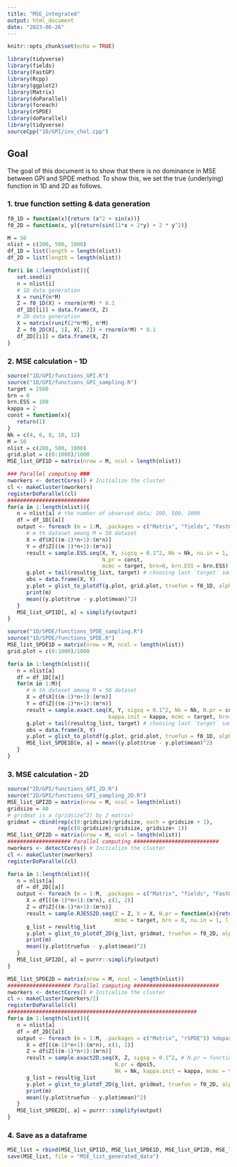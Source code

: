 ```yaml
---
title: "MSE_integrated"
output: html_document
date: "2023-06-26"
---
```


```r
knitr::opts_chunk$set(echo = TRUE)
```


```r
library(tidyverse)
library(fields)
library(FastGP)
library(Rcpp)
library(ggplot2)
library(Matrix)
library(doParallel)
library(foreach)
library(rSPDE)
library(doParallel)
library(tidyverse)
sourceCpp("1D/GPI/inv_chol.cpp")
```

## Goal

The goal of this document is to show that there is no dominance in MSE between GPI and SPDE method. To show this, we set the true (underlying) function in 1D and 2D as follows.

### 1. true function setting & data generation

```r
f0_1D = function(x){return (x^2 + sin(x))}
f0_2D = function(x, y){return(sin(11*x + 2*y) + 2 * y^2)}
```

```r
M = 50
nlist = c(200, 500, 1000)
df_1D = list(length = length(nlist))
df_2D = list(length = length(nlist))

for(i in 1:length(nlist)){
   set.seed(i)
   n = nlist[i]
   # 1D data generation
   X = runif(n*M)
   Z = f0_1D(X) + rnorm(n*M) * 0.1
   df_1D[[i]] = data.frame(X, Z)
   # 2D data generation
   X = matrix(runif(2*n*M), n*M)
   Z = f0_2D(X[, 1], X[, 2]) + rnorm(n*M) * 0.1
   df_2D[[i]] = data.frame(X, Z)
}
```


### 2. MSE calculation - 1D

```r
source("1D/GPI/functions_GPI.R")
source("1D/GPI/functions_GPI_sampling.R")
target = 2500
brn = 0
brn.ESS = 100
kappa = 2
const = function(x){
   return(1)
}
Nk = c(4, 6, 8, 10, 12)
M = 50
nlist = c(200, 500, 1000)
grid.plot = c(0:1000)/1000
MSE_list_GPI1D = matrix(nrow = M, ncol = length(nlist))

### Parallel computing ###
nworkers <- detectCores() # Initialize the cluster
cl <- makeCluster(nworkers)
registerDoParallel(cl)
##########################
for(a in 1:length(nlist)){
   n = nlist[a] # the number of observed data; 200, 500, 1000
   df = df_1D[[a]]
   output <- foreach (m = 1:M, .packages = c("Matrix", "fields", "FastGP")) %dopar% {  
      # m th dataset among M = 50 dataset
      X = df$X[((m-1)*n+1):(m*n)]
      Y = df$Z[((m-1)*n+1):(m*n)]
      result = sample.ESS.seq(X, Y, sigsq = 0.1^2, Nk = Nk, nu.in = 1, l.in = 1/kappa,
                              N.pr = const,
                              mcmc = target, brn=0, brn.ESS = brn.ESS)
      g.plot = tail(result$g_list, target) # choosing last `target` samples
      obs = data.frame(X, Y)
      y.plot = glist_to_plotdf(g.plot, grid.plot, truefun = f0_1D, alpha1 = 0.95, alpha2 = 0.9)
      print(m)
      mean((y.plot$true - y.plot$mean)^2)
   }
   MSE_list_GPI1D[, a] = simplify(output)
}
```

```r
source("1D/SPDE/functions_SPDE_sampling.R")
source("1D/SPDE/functions_SPDE.R")
MSE_list_SPDE1D = matrix(nrow = M, ncol = length(nlist))
grid.plot = c(0:1000)/1000

for(a in 1:length(nlist)){
   n = nlist[a]
   df = df_1D[[a]]
   for(m in 1:M){
      # m th dataset among M = 50 dataset
      X = df$X[((m-1)*n+1):(m*n)]
      Y = df$Z[((m-1)*n+1):(m*n)]
      result = sample.exact.seq(X, Y, sigsq = 0.1^2, Nk = Nk, N.pr = const,
                                kappa.init = kappa, mcmc = target, brn=brn, seed = 1234)
      g.plot = tail(result$g_list, target) # choosing last `target` samples
      obs = data.frame(X, Y)
      y.plot = glist_to_plotdf(g.plot, grid.plot, truefun = f0_1D, alpha1 = 0.95, alpha2 = 0.9)
      MSE_list_SPDE1D[m, a] = mean((y.plot$true - y.plot$mean)^2)
   }
}
```

### 3. MSE calculation - 2D

```r
source("2D/GPI/functions_GPI_2D.R")
source("2D/GPI/functions_GPI_sampling_2D.R")
MSE_list_GPI2D = matrix(nrow = M, ncol = length(nlist))
gridsize = 40
# gridmat is a (gridsize^2) by 2 matrix!
gridmat = cbind(rep(c(0:gridsize)/gridsize, each = gridsize + 1),
                rep(c(0:gridsize)/gridsize, gridsize+ 1))
MSE_list_GPI2D = matrix(nrow = M, ncol = length(nlist))
#################### Parallel computing ###########################
nworkers <- detectCores() # Initialize the cluster
cl <- makeCluster(nworkers)
registerDoParallel(cl)

for(a in 1:length(nlist)){
   n = nlist[a]
   df = df_2D[[a]]
   output <- foreach (m = 1:M, .packages = c("Matrix", "fields", "FastGP")) %dopar% {
      X = df[((m-1)*n+1):(m*n), c(1, 2)]
      Z = df$Z[((m-1)*n+1):(m*n)]
      result = sample.RJESS2D.seq(Z = Z, X = X, N.pr = function(x){return(1)}, Nk = Nk, sigsq = 0.1^2,
                                  mcmc = target, brn = 0, nu.in = 1, l.in = 1/kappa, brn.ESS = brn.ESS)
      g_list = result$g_list
      y.plot = glist_to_plotdf_2D(g_list, gridmat, truefun = f0_2D, alpha1 = 0.9, alpha2 = 0.95)
      print(m)
      mean((y.plot$truefun - y.plot$mean)^2)
   }
   MSE_list_GPI2D[, a] = purrr::simplify(output)
}
```

```r
MSE_list_SPDE2D = matrix(nrow = M, ncol = length(nlist))
#################### Parallel computing ###########################
nworkers <- detectCores() # Initialize the cluster
cl <- makeCluster(nworkers/2)
registerDoParallel(cl)
############################################################
for(a in 1:length(nlist)){
   n = nlist[a]
   df = df_2D[[a]]
   output <- foreach (m = 1:M, .packages = c("Matrix", "rSPDE")) %dopar% {
      X = df[((m-1)*n+1):(m*n), c(1, 2)]
      Z = df$Z[((m-1)*n+1):(m*n)]
      result = sample.exact2D.seq(X, Z, sigsq = 0.1^2, # N.pr = function(x){return(1)},
                                  N.pr = dpoi5,
                                  Nk = Nk, kappa.init = kappa, mcmc = target, brn = brnin, seed = 1234)
      g_list = result$g_list
      y.plot = glist_to_plotdf_2D(g_list, gridmat, truefun = f0_2D, alpha1 = 0.9, alpha2 = 0.95)
      print(m)
      mean((y.plot$truefun - y.plot$mean)^2)
   }
   MSE_list_SPDE2D[, a] = purrr::simplify(output)
}
```

### 4. Save as a dataframe

```r
MSE_list = rbind(MSE_list_GPI1D, MSE_list_SPDE1D, MSE_list_GPI2D, MSE_list_SPDE2D)
save(MSE_list, file = "MSE_list_generated_data")
```





